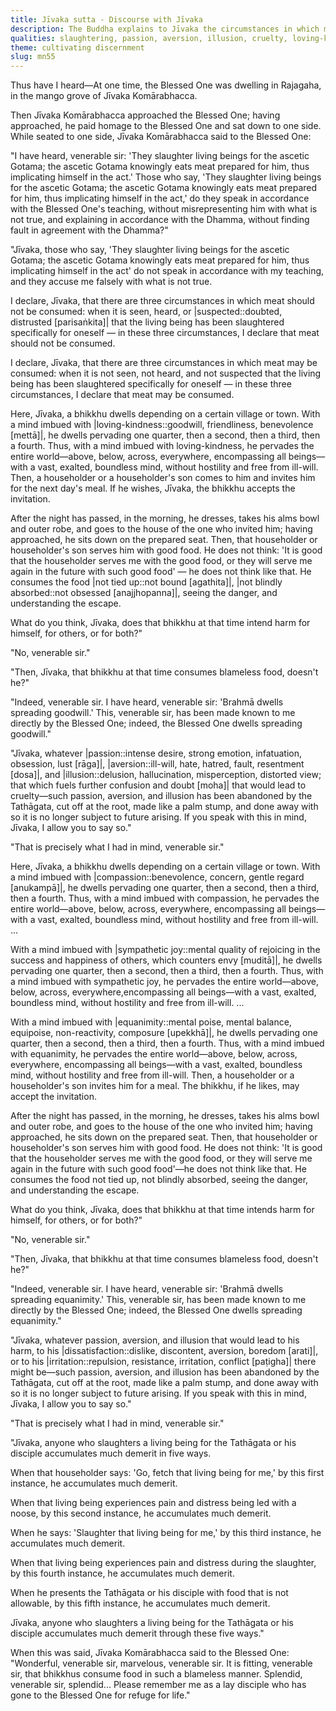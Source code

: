 ```yaml
---
title: Jīvaka sutta - Discourse with Jīvaka
description: The Buddha explains to Jīvaka the circumstances in which meat may be consumed and the demerit of slaughtering living beings for the Tathāgata or his disciples.
qualities: slaughtering, passion, aversion, illusion, cruelty, loving-kindness, compassion, sympathetic joy, equanimity
theme: cultivating discernment
slug: mn55
---
```


Thus have I heard—At one time, the Blessed One was dwelling in Rajagaha, in the mango grove of Jīvaka Komārabhacca.

Then Jīvaka Komārabhacca approached the Blessed One; having approached, he paid homage to the Blessed One and sat down to one side. While seated to one side, Jīvaka Komārabhacca said to the Blessed One:

"I have heard, venerable sir: 'They slaughter living beings for the ascetic Gotama; the ascetic Gotama knowingly eats meat prepared for him, thus implicating himself in the act.' Those who say, 'They slaughter living beings for the ascetic Gotama; the ascetic Gotama knowingly eats meat prepared for him, thus implicating himself in the act,' do they speak in accordance with the Blessed One's teaching, without misrepresenting him with what is not true, and explaining in accordance with the Dhamma, without finding fault in agreement with the Dhamma?"

"Jīvaka, those who say, 'They slaughter living beings for the ascetic Gotama; the ascetic Gotama knowingly eats meat prepared for him, thus implicating himself in the act' do not speak in accordance with my teaching, and they accuse me falsely with what is not true.

I declare, Jīvaka, that there are three circumstances in which meat should not be consumed: when it is seen, heard, or |suspected::doubted, distrusted [parisaṅkita]| that the living being has been slaughtered specifically for oneself — in these three circumstances, I declare that meat should not be consumed.

I declare, Jīvaka, that there are three circumstances in which meat may be consumed: when it is not seen, not heard, and not suspected that the living being has been slaughtered specifically for oneself — in these three circumstances, I declare that meat may be consumed.

Here, Jīvaka, a bhikkhu dwells depending on a certain village or town. With a mind imbued with |loving-kindness::goodwill, friendliness, benevolence [mettā]|, he dwells pervading one quarter, then a second, then a third, then a fourth. Thus, with a mind imbued with loving-kindness, he pervades the entire world—above, below, across, everywhere, encompassing all beings—with a vast, exalted, boundless mind, without hostility and free from ill-will. Then, a householder or a householder's son comes to him and invites him for the next day's meal. If he wishes, Jīvaka, the bhikkhu accepts the invitation.

After the night has passed, in the morning, he dresses, takes his alms bowl and outer robe, and goes to the house of the one who invited him; having approached, he sits down on the prepared seat. Then, that householder or householder's son serves him with good food. He does not think: 'It is good that the householder serves me with the good food, or they will serve me again in the future with such good food' — he does not think like that. He consumes the food |not tied up::not bound [agathita]|, |not blindly absorbed::not obsessed [anajjhopanna]|, seeing the danger, and understanding the escape.

What do you think, Jīvaka, does that bhikkhu at that time intend harm for himself, for others, or for both?"

"No, venerable sir."

"Then, Jīvaka, that bhikkhu at that time consumes blameless food, doesn't he?"

"Indeed, venerable sir. I have heard, venerable sir: 'Brahmā dwells spreading goodwill.' This, venerable sir, has been made known to me directly by the Blessed One; indeed, the Blessed One dwells spreading goodwill."

"Jīvaka, whatever |passion::intense desire, strong emotion, infatuation, obsession, lust [rāga]|, |aversion::ill-will, hate, hatred, fault, resentment [dosa]|, and |illusion::delusion, hallucination, misperception, distorted view; that which fuels further confusion and doubt [moha]| that would lead to cruelty—such passion, aversion, and illusion has been abandoned by the Tathāgata, cut off at the root, made like a palm stump, and done away with so it is no longer subject to future arising. If you speak with this in mind, Jīvaka, I allow you to say so."

"That is precisely what I had in mind, venerable sir."

Here, Jīvaka, a bhikkhu dwells depending on a certain village or town. With a mind imbued with |compassion::benevolence, concern, gentle regard [anukampā]|, he dwells pervading one quarter, then a second, then a third, then a fourth. Thus, with a mind imbued with compassion, he pervades the entire world—above, below, across, everywhere, encompassing all beings—with a vast, exalted, boundless mind, without hostility and free from ill-will. ...

With a mind imbued with |sympathetic joy::mental quality of rejoicing in the success and happiness of others, which counters envy [muditā]|, he dwells pervading one quarter, then a second, then a third, then a fourth. Thus, with a mind imbued with sympathetic joy, he pervades the entire world—above, below, across, everywhere,encompassing all beings—with a vast, exalted, boundless mind, without hostility and free from ill-will. ...

With a mind imbued with |equanimity::mental poise, mental balance, equipoise, non-reactivity, composure [upekkhā]|, he dwells pervading one quarter, then a second, then a third, then a fourth. Thus, with a mind imbued with equanimity, he pervades the entire world—above, below, across, everywhere, encompassing all beings—with a vast, exalted, boundless mind, without hostility and free from ill-will. Then, a householder or a householder's son invites him for a meal. The bhikkhu, if he likes, may accept the invitation.

After the night has passed, in the morning, he dresses, takes his alms bowl and outer robe, and goes to the house of the one who invited him; having approached, he sits down on the prepared seat. Then, that householder or householder's son serves him with good food. He does not think: 'It is good that the householder serves me with the good food, or they will serve me again in the future with such good food'—he does not think like that. He consumes the food not tied up, not blindly absorbed, seeing the danger, and understanding the escape.

What do you think, Jīvaka, does that bhikkhu at that time intends harm for himself, for others, or for both?"

"No, venerable sir."

"Then, Jīvaka, that bhikkhu at that time consumes blameless food, doesn't he?"

"Indeed, venerable sir. I have heard, venerable sir: 'Brahmā dwells spreading equanimity.' This, venerable sir, has been made known to me directly by the Blessed One; indeed, the Blessed One dwells spreading equanimity."

"Jīvaka, whatever passion, aversion, and illusion that would lead to his harm, to his |dissatisfaction::dislike, discontent, aversion, boredom [arati]|, or to his |irritation::repulsion, resistance, irritation, conflict [paṭigha]| there might be—such passion, aversion, and illusion has been abandoned by the Tathāgata, cut off at the root, made like a palm stump, and done away with so it is no longer subject to future arising. If you speak with this in mind, Jīvaka, I allow you to say so."

"That is precisely what I had in mind, venerable sir."

"Jīvaka, anyone who slaughters a living being for the Tathāgata or his disciple accumulates much demerit in five ways.

When that householder says: 'Go, fetch that living being for me,' by this first instance, he accumulates much demerit.

When that living being experiences pain and distress being led with a noose, by this second instance, he accumulates much demerit.

When he says: 'Slaughter that living being for me,' by this third instance, he accumulates much demerit.

When that living being experiences pain and distress during the slaughter, by this fourth instance, he accumulates much demerit.

When he presents the Tathāgata or his disciple with food that is not allowable, by this fifth instance, he accumulates much demerit.

Jīvaka, anyone who slaughters a living being for the Tathāgata or his disciple accumulates much demerit through these five ways."

When this was said, Jīvaka Komārabhacca said to the Blessed One: "Wonderful, venerable sir, marvelous, venerable sir. It is fitting, venerable sir, that bhikkhus consume food in such a blameless manner. Splendid, venerable sir, splendid... Please remember me as a lay disciple who has gone to the Blessed One for refuge for life."